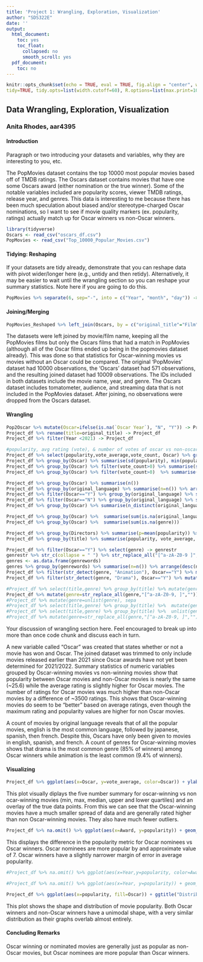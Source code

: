 ```yaml
---
title: 'Project 1: Wrangling, Exploration, Visualization'
author: "SDS322E"
date: ''
output:
  html_document:
    toc: yes
    toc_float:
      collapsed: no
      smooth_scroll: yes
  pdf_document:
    toc: no
---
```


```r
knitr::opts_chunk$set(echo = TRUE, eval = TRUE, fig.align = "center", warning = F, message = F,
tidy=TRUE, tidy.opts=list(width.cutoff=60), R.options=list(max.print=100))
```

## Data Wrangling, Exploration, Visualization

### Anita Rhodes, aar4395

#### Introduction 

Paragraph or two introducing your datasets and variables, why they are interesting to you, etc.

The PopMovies dataset contains the top 10000 most popular movies based off of TMDB ratings. The Oscars dataset contains movies that have one some Oscars award (either nomination or the true winner). Some of the notable variables included are popularity scores, viewer TMDB ratings, release year, and genres. This data is interesting to me because there has been much speculation about biased and/or stereotype-charged Oscar nominations, so I want to see if movie quality markers (ex. popularity, ratings) actually match up for Oscar winners vs non-Oscar winners.

```R
library(tidyverse)
Oscars <- read_csv("oscars_df.csv")
PopMovies <- read_csv("Top_10000_Popular_Movies.csv")
```

#### Tidying: Reshaping

If your datasets are tidy already, demonstrate that you can reshape data with pivot wider/longer here (e.g., untidy and then retidy). Alternatively, it may be easier to wait until the wrangling section so you can reshape your summary statistics. Note here if you are going to do this.

```R
PopMovies %>% separate(6, sep="-", into = c("Year", "month", "day")) -> PopMovies_Reshaped
```

    
#### Joining/Merging

```R
PopMovies_Reshaped %>% left_join(Oscars, by = c("original_title"="Film")) -> Pop2Oscar
```

The datasets were left joined by movie/film name, keeping all the PopMovies films but only the Oscars films that had a match in PopMovies (although all of the Oscar films ended up being in the popmovies dataset already). This was done so that statistics for Oscar-winning movies vs movies without an Oscar could be compared. The original 'PopMovies' dataset had 10000 observations, the 'Oscars' dataset had 571 observations, and the resulting joined dataset had 10009 observations. The IDs included in both datasets include the movie name, year, and genre. The Oscars dataset includes tomatometer, audience, and streaming data that is not included in the PopMovies dataset. After joining, no observations were dropped from the Oscars dataset. 

####  Wrangling

```R
Pop2Oscar %>% mutate(Oscar=ifelse(is.na(`Oscar Year`), "N", "Y")) -> Project_df
Project_df %>% rename(title=original_title) -> Project_df
Project_df %>% filter(Year <2021) -> Project_df

#popularity, avg rating (vote), & number of votes of oscar vs non-oscar movies
Project_df %>% select(popularity,vote_average,vote_count, Oscar) %>% group_by(Oscar) %>% summarize_if(is.numeric, mean)
Project_df %>% group_by(Oscar) %>% summarise(sd(popularity), min(popularity), max(popularity), )
Project_df %>% group_by(Oscar) %>% filter(vote_count>0) %>% summarise(sd(vote_average), min(vote_average), max(vote_average))
Project_df %>% group_by(Oscar) %>% filter(vote_count>0)  %>% summarise(sd(vote_count), min(vote_count), max(vote_count))

Project_df %>% group_by(Oscar) %>% summarise(n())
Project_df %>% group_by(original_language) %>% summarise(n=n()) %>% arrange(desc(n))
Project_df %>% filter(Oscar=="Y") %>% group_by(original_language) %>% summarise(n())
Project_df %>% filter(Oscar=="N") %>% group_by(original_language) %>% summarise(n())
Project_df %>% group_by(Oscar) %>% summarise(n_distinct(original_language))

Project_df %>% group_by(Oscar) %>%  summarise(sum(is.na(original_language)))
Project_df %>% group_by(Oscar) %>%  summarise(sum(is.na(genre)))

Project_df %>% group_by(Directors) %>% summarise(p=mean(popularity)) %>% arrange(desc(p))
Project_df %>% group_by(title) %>% summarise(popularity, vote_average, Oscar) %>% arrange(desc(popularity))

Project_df %>% filter(Oscar=="Y") %>% select(genre) -> genrestr
genrestr %>% str_c(collapse = " ") %>% str_replace_all("[^a-zA-Z0-9 ]","") %>% strsplit(" ") %>% unlist() -> genrewords
genres <- as.data.frame(genrewords)
genres %>% group_by(genrewords) %>% summarise(n=n()) %>% arrange(desc(n))
Project_df %>% filter(str_detect(genre, "Animation"), Oscar=="Y") %>% mutate(propOscars=sum(n())/318) %>% distinct(propOscars)
Project_df %>% filter(str_detect(genre, "Drama"), Oscar=="Y") %>% mutate(propOscars=sum(n())/318) %>% distinct(propOscars)

#Project_df %>% select(title,genre) %>% group_by(title) %>% mutate(genre=paste(unlist(genre), separate_rows(genre,sep=", ")))
Project_df %>% mutate(genre=str_replace_all(genre,"[^a-zA-Z0-9, ]","")) -> Project_df
#Project_df %>% mutate(genre=unlist(genre), sepa
#Project_df %>% select(title,genre) %>% group_by(title) %>%  mutate(genre=str_replace_all(genre,"[^a-zA-Z0-9, ]",""))
#Project_df %>% select(title,genre) %>% group_by(title) %>%  unlist(genre)
#Project_df %>% mutate(genre=str_replace_all(genre,"[^a-zA-Z0-9, ]",""),unlist(genre)) %>% ggplot(aes(genre)) + geom_bar()

```

Your discussion of wrangling section here. Feel encouraged to break up into more than once code chunk and discuss each in turn.

A new variable called "Oscar" was created that states whether or not a movie has won and Oscar. The joined dataset was trimmed to only include movies released earlier than 2021 since Oscar awards have not yet been determined for 2021/2022. Summary statistics of numeric variables grouped by Oscar-winning movies vs non-winning movies show that popularity between Oscar movies and non-Oscar movies is nearly the same (~25.6) while the average rating is slightly higher for Oscar movies. The number of ratings for Oscar movies was much higher than non-Oscar movies by a difference of ~3500 ratings. This shows that Oscar-winning movies do seem to be "better" based on average ratings, even though the maximum rating and popularity values are higher for non Oscar movies. 

A count of movies by original language reveals that of all the popular movies, english is the most common language, followed by japanese, spanish, then french. Despite this, Oscars have only been given to movies in english, spanish, and french. A count of genres for Oscar-winning movies shows that drama is the most common genre (85% of winners) among Oscar winners while animation is the least common (9.4% of winners).


#### Visualizing

```R
Project_df %>% ggplot(aes(x=Oscar, y=vote_average, color=Oscar)) + ylab("Average Rating") + ggtitle("Distribution of Movie Ratings") + geom_boxplot(size=1) + geom_jitter(alpha=.08) + theme(legend.position = "none")
```

This plot visually diplays the five number summary for oscar-winning vs non ocar-winning movies (min, max, median, upper and lower quartiles) and an overlay of the true data points. From this we can see that the Oscar-winning movies have a much smaller spread of data and are generally rated higher than non Oscar-winning movies. They also have much fewer outliers.

```R
Project_df %>% na.omit() %>% ggplot(aes(x=Award, y=popularity)) + geom_bar(aes(fill=Award),stat="summary", fun=mean) + geom_errorbar(stat="summary", width=.35) + ggtitle("Movie Popularity by Oscar Award Type") + xlab("Oscar Type") + ylab("Average Popularity Metric") + scale_y_continuous(breaks = seq(0,30,5))
```
This displays the difference in the popularity metric for Oscar nominees vs Oscar winners. Oscar nominees are more popular by and approximate value of 7. Oscar winners have a slightly narrower margin of error in average popularity.

```R
#Project_df %>% na.omit() %>% ggplot(aes(x=Year,y=popularity, color=Award)) + geom_point() + scale_y_continuous(lim=c(0,150)) + scale_x_discrete(breaks = seq(0,2020,10)) + geom_smooth(method = lm) 

#Project_df %>% na.omit() %>% ggplot(aes(x=Year, y=popularity)) + geom_bar(aes(fill=Award),stat="summary", fun=mean, position = "dodge") + geom_errorbar(stat="summary", width=.35) + ggtitle("Movie Popularity by Oscar Award Type") + xlab("Oscar Type") + ylab("Average Popularity Metric")

Project_df %>% ggplot(aes(x=popularity, fill=Oscar)) + ggtitle("Distribution & Shape of Movie Ratings") + geom_density(alpha=.3) + geom_rug() + scale_x_continuous(lim=c(0,150), breaks = seq(0,150,25)) 
```

This plot shows the shape and distribution of movie popularity. Both Oscar winners and non-Oscar winners have a unimodal shape, with a very similar distribution as their graphs overlab almost entirely. 

#### Concluding Remarks

Oscar winning or nominated movies are generally just as popular as non-Oscar movies, but Oscar nominees are more popular than Oscar winners. 


